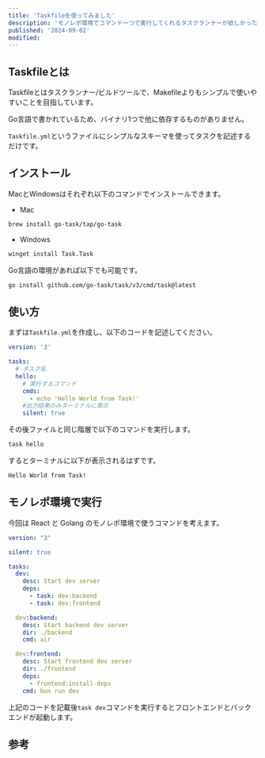 ```yaml
---
title: 'Taskfileを使ってみました'
description: 'モノレポ環境でコマンド一つで実行してくれるタスクランナーが欲しかったので試してみました。'
published: '2024-09-02'
modified:
---
```


## Taskfileとは

Taskfileとはタスクランナー/ビルドツールで、Makefileよりもシンプルで使いやすいことを目指しています。

Go言語で書かれているため、バイナリ1つで他に依存するものがありません。

`Taskfile.yml`というファイルにシンプルなスキーマを使ってタスクを記述するだけです。

<LinkCard url="https://taskfile.dev/" />


## インストール

MacとWindowsはそれぞれ以下のコマンドでインストールできます。

- Mac

```bash
brew install go-task/tap/go-task
```

- Windows

```bash
winget install Task.Task
```

Go言語の環境があれば以下でも可能です。

```bash
go install github.com/go-task/task/v3/cmd/task@latest
```


## 使い方

まずは`Taskfile.yml`を作成し、以下のコードを記述してください。

```yml title="Taskfile.yml"
version: '3'

tasks:
  # タスク名
  hello:
    # 実行するコマンド
    cmds:
      - echo 'Hello World from Task!'
    #出力結果のみターミナルに表示
    silent: true
```

その後ファイルと同じ階層で以下のコマンドを実行します。

```bash
task hello
```

するとターミナルに以下が表示されるはずです。

```bash
Hello World from Task!
```


## モノレポ環境で実行

今回は React と Golang のモノレポ環境で使うコマンドを考えます。

```yml title="Taskfile.yml"
version: "3"

silent: true

tasks:
  dev:
    desc: Start dev server
    deps:
      - task: dev:backend
      - task: dev:frontend

  dev:backend:
    desc: Start backend dev server
    dir: ./backend
    cmd: air

  dev:frontend:
    desc: Start frontend dev server
    dir: ./frontend
    deps:
      - frontend:install-deps
    cmd: bun run dev
```

上記のコードを記載後`task dev`コマンドを実行するとフロントエンドとバックエンドが起動します。


## 参考

<LinkCard url="https://zenn.dev/remew/articles/introduce-taskfile" />
